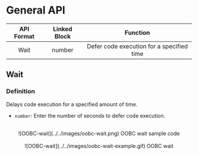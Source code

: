 # General API

| API Format | Linked Block |                 Function                  |
| :--------: | :----------: | :---------------------------------------: |
|    Wait    |    number    | Defer code execution for a specified time |

## Wait

### Definition

Delays code execution for a specified amount of time.

- `number`: Enter the number of seconds to defer code execution.

<br />
<center>![OOBC-wait](../../images/oobc-wait.png) OOBC wait sample code</center>

<br />
<center>![OOBC-wait](../../images/oobc-wait-example.gif) OOBC wait</center>
